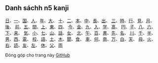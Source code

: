 ## Danh sáchh n5 kanji
[日](/page/kanji/日)、[一](/page/kanji/一)、[国](/page/kanji/国)、[人](/page/kanji/人)、[年](/page/kanji/年)、[大](/page/kanji/大)、
[十](/page/kanji/十)、[二](/page/kanji/二)、[本](/page/kanji/本)、[中](/page/kanji/中)、[長](/page/kanji/長)、[出](/page/kanji/出)、
[三](/page/kanji/三)、[時](/page/kanji/時)、[行](/page/kanji/日)、[見](/page/kanji/見)、[月](/page/kanji/月)、[後](/page/kanji/後)、
[前](/page/kanji/前)、[五](/page/kanji/五)、[間](/page/kanji/間)、[上](/page/kanji/上)、[東](/page/kanji/東)、[四](/page/kanji/四)、
[今](/page/kanji/今)、[金](/page/kanji/金)、[九](/page/kanji/九)、[入](/page/kanji/入)、[学](/page/kanji/学)、[髙](/page/kanji/髙)、
[円](/page/kanji/円)、[子](/page/kanji/子)、[八](/page/kanji/八)、[六](/page/kanji/六)、[下](/page/kanji/下)、[来](/page/kanji/来)、
[気](/page/kanji/気)、[小](/page/kanji/小)、[七](/page/kanji/七)、[山](/page/kanji/山)、[話](/page/kanji/話)、[女](/page/kanji/女)、
[北](/page/kanji/北)、[午](/page/kanji/午)、[百](/page/kanji/百)、[書](/page/kanji/書)、[先](/page/kanji/先)、[名](/page/kanji/名)、
[川](/page/kanji/川)、[千](/page/kanji/千)、[半](/page/kanji/半)、[男](/page/kanji/男)、[西](/page/kanji/西)、[電](/page/kanji/電)、
[校](/page/kanji/校)、[語](/page/kanji/語)、[土](/page/kanji/土)、[木](/page/kanji/木)、[聞](/page/kanji/聞)、[食](/page/kanji/食)、
[車](/page/kanji/車)、[何](/page/kanji/何)、[南](/page/kanji/南)、[万](/page/kanji/万)、[白](/page/kanji/白)、[天](/page/kanji/天)、
[母](/page/kanji/母)、[火](/page/kanji/火)、[右](/page/kanji/右)、[読](/page/kanji/読)、[友](/page/kanji/友)、[左](/page/kanji/左)、
[休](/page/kanji/休)、[父](/page/kanji/父)、[雨](/page/kanji/雨)


Đóng góp cho trang này [GitHub](https://github.com/duanvuminh/kokoro/tree/master/app/mdx/home.mdx)

